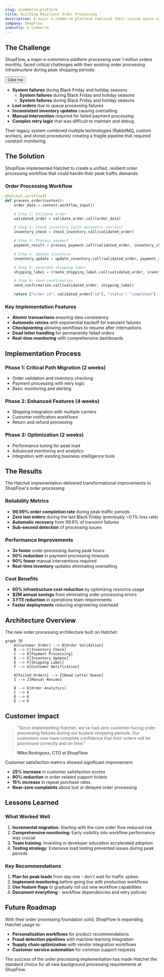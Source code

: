 ```yaml
---
slug: ecommerce-platform
title: Building Resilient Order Processing
description: A major e-commerce platform replaced their custom queue system with Hatchet, reducing infrastructure costs by 60% while improving reliability.
company: ShopFlow
industry: E-commerce
---
```


## The Challenge

ShopFlow, a major e-commerce platform processing over 1 million orders monthly, faced critical challenges with their existing order processing infrastructure during peak shopping periods:

<Button href="https://www.google.com">Click me</Button>

- **System failures** during Black Friday and holiday seasons
  - **System failures** during Black Friday and holiday seasons
  - **System failures** during Black Friday and holiday seasons
- **Lost orders** due to queue processing failures
- **Inconsistent inventory updates** causing overselling
- **Manual intervention** required for failed payment processing
- **Complex retry logic** that was difficult to maintain and debug

Their legacy system combined multiple technologies (RabbitMQ, custom workers, and stored procedures) creating a fragile pipeline that required constant monitoring.

## The Solution

ShopFlow implemented Hatchet to create a unified, resilient order processing workflow that could handle their peak traffic demands:

### Order Processing Workflow

```python
@hatchet.workflow()
def process_order(context):
    order_data = context.workflow_input()

    # Step 1: Validate order
    validated_order = validate_order.call(order_data)

    # Step 2: Check inventory (with automatic retries)
    inventory_check = check_inventory.call(validated_order)

    # Step 3: Process payment
    payment_result = process_payment.call(validated_order, inventory_check)

    # Step 4: Update inventory
    inventory_update = update_inventory.call(validated_order, payment_result)

    # Step 5: Generate shipping label
    shipping_label = create_shipping_label.call(validated_order, inventory_update)

    # Step 6: Send confirmation
    send_confirmation.call(validated_order, shipping_label)

    return {"order_id": validated_order["id"], "status": "completed"}
```

### Key Implementation Features

- **Atomic transactions** ensuring data consistency
- **Automatic retries** with exponential backoff for transient failures
- **Checkpointing** allowing workflows to resume after interruptions
- **Dead letter handling** for permanently failed orders
- **Real-time monitoring** with comprehensive dashboards

## Implementation Process

### Phase 1: Critical Path Migration (2 weeks)

- Order validation and inventory checking
- Payment processing with retry logic
- Basic monitoring and alerting

### Phase 2: Enhanced Features (4 weeks)

- Shipping integration with multiple carriers
- Customer notification workflows
- Return and refund processing

### Phase 3: Optimization (2 weeks)

- Performance tuning for peak load
- Advanced monitoring and analytics
- Integration with existing business intelligence tools

## The Results

The Hatchet implementation delivered transformational improvements to ShopFlow's order processing:

### Reliability Metrics

- **99.99% order completion rate** during peak traffic periods
- **Zero lost orders** during the last Black Friday (previously ~0.1% loss rate)
- **Automatic recovery** from 99.8% of transient failures
- **Sub-second detection** of processing issues

### Performance Improvements

- **3x faster** order processing during peak hours
- **50% reduction** in payment processing timeouts
- **90% fewer** manual interventions required
- **Real-time inventory** updates eliminating overselling

### Cost Benefits

- **60% infrastructure cost reduction** by optimizing resource usage
- **$2M annual savings** from eliminating order processing errors
- **3 FTE reduction** in operations team requirements
- **Faster deployments** reducing engineering overhead

## Architecture Overview

The new order processing architecture built on Hatchet:

```mermaid
graph TD
    A[Customer Order] --> B[Order Validation]
    B --> C[Inventory Check]
    C --> D[Payment Processing]
    D --> E[Inventory Update]
    E --> F[Shipping Label]
    F --> G[Customer Notification]

    H[Failed Orders] --> I[Dead Letter Queue]
    I --> J[Manual Review]

    B --> K[Order Analytics]
    C --> K
    D --> K
    E --> K
```

## Customer Impact

> "Since implementing Hatchet, we've had zero customer-facing order processing failures during our busiest shopping periods. Our customers now have complete confidence that their orders will be processed correctly and on time."
>
> **Mike Rodriguez, CTO at ShopFlow**

Customer satisfaction metrics showed significant improvement:

- **25% increase** in customer satisfaction scores
- **80% reduction** in order-related support tickets
- **15% increase** in repeat purchase rates
- **Near-zero complaints** about lost or delayed order processing

## Lessons Learned

### What Worked Well

1. **Incremental migration**: Starting with the core order flow reduced risk
2. **Comprehensive monitoring**: Early visibility into workflow performance was crucial
3. **Team training**: Investing in developer education accelerated adoption
4. **Testing strategy**: Extensive load testing prevented issues during peak periods

### Key Recommendations

1. **Plan for peak loads** from day one - don't wait for traffic spikes
2. **Implement monitoring** before going live with production workflows
3. **Use feature flags** to gradually roll out new workflow capabilities
4. **Document everything** - workflow dependencies and retry policies

## Future Roadmap

With their order processing foundation solid, ShopFlow is expanding Hatchet usage to:

- **Personalization workflows** for product recommendations
- **Fraud detection pipelines** with machine learning integration
- **Supply chain optimization** with vendor integration workflows
- **Customer service automation** for common support requests

The success of the order processing implementation has made Hatchet the standard choice for all new background processing requirements at ShopFlow.
